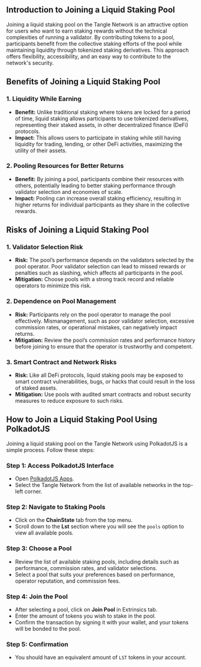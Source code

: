 ## Introduction to Joining a Liquid Staking Pool

Joining a liquid staking pool on the Tangle Network is an attractive option for users who want to earn staking rewards without the technical complexities of running a validator. By contributing tokens to a pool, participants benefit from the collective staking efforts of the pool while maintaining liquidity through tokenized staking derivatives. This approach offers flexibility, accessibility, and an easy way to contribute to the network's security.

## Benefits of Joining a Liquid Staking Pool

### 1. **Liquidity While Earning**
   - **Benefit:** Unlike traditional staking where tokens are locked for a period of time, liquid staking allows participants to use tokenized derivatives, representing their staked assets, in other decentralized finance (DeFi) protocols.
   - **Impact:** This allows users to participate in staking while still having liquidity for trading, lending, or other DeFi activities, maximizing the utility of their assets.

### 2. **Pooling Resources for Better Returns**
   - **Benefit:** By joining a pool, participants combine their resources with others, potentially leading to better staking performance through validator selection and economies of scale.
   - **Impact:** Pooling can increase overall staking efficiency, resulting in higher returns for individual participants as they share in the collective rewards.

## Risks of Joining a Liquid Staking Pool

### 1. **Validator Selection Risk**
   - **Risk:** The pool’s performance depends on the validators selected by the pool operator. Poor validator selection can lead to missed rewards or penalties such as slashing, which affects all participants in the pool.
   - **Mitigation:** Choose pools with a strong track record and reliable operators to minimize this risk.

### 2. **Dependence on Pool Management**
   - **Risk:** Participants rely on the pool operator to manage the pool effectively. Mismanagement, such as poor validator selection, excessive commission rates, or operational mistakes, can negatively impact returns.
   - **Mitigation:** Review the pool’s commission rates and performance history before joining to ensure that the operator is trustworthy and competent.

### 3. **Smart Contract and Network Risks**
   - **Risk:** Like all DeFi protocols, liquid staking pools may be exposed to smart contract vulnerabilities, bugs, or hacks that could result in the loss of staked assets.
   - **Mitigation:** Use pools with audited smart contracts and robust security measures to reduce exposure to such risks.

## How to Join a Liquid Staking Pool Using PolkadotJS

Joining a liquid staking pool on the Tangle Network using PolkadotJS is a simple process. Follow these steps:

### Step 1: Access PolkadotJS Interface
   - Open [PolkadotJS Apps](https://polkadot.js.org/apps/).
   - Select the Tangle Network from the list of available networks in the top-left corner.

### Step 2: Navigate to Staking Pools
   - Click on the **ChainState** tab from the top menu.
   - Scroll down to the **Lst** section where you will see the `pools` option to view all available pools.

### Step 3: Choose a Pool
   - Review the list of available staking pools, including details such as performance, commission rates, and validator selections.
   - Select a pool that suits your preferences based on performance, operator reputation, and commission fees.

### Step 4: Join the Pool
   - After selecting a pool, click on **Join Pool** in Extrinsics tab.
   - Enter the amount of tokens you wish to stake in the pool.
   - Confirm the transaction by signing it with your wallet, and your tokens will be bonded to the pool.

### Step 5: Confirmation
   - You should have an equivalent amount of `LST` tokens in your account.